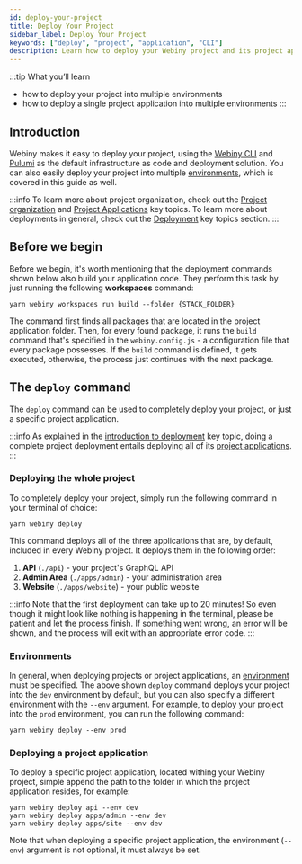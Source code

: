 ```yaml
---
id: deploy-your-project
title: Deploy Your Project
sidebar_label: Deploy Your Project
keywords: ["deploy", "project", "application", "CLI"]
description: Learn how to deploy your Webiny project and its project applications, using the Webiny CLI.
---
```


:::tip What you’ll learn

- how to deploy your project into multiple environments
- how to deploy a single project application into multiple environments
:::

## Introduction

Webiny makes it easy to deploy your project, using the [Webiny CLI](/docs/key-topics/webiny-cli) and [Pulumi](/docs/key-topics/deployment/iac-with-pulumi) as the default infrastructure as code and deployment solution. You can also easily deploy your project into multiple [environments](/docs/key-topics/deployment/environments), which is covered in this guide as well.

:::info
To learn more about project organization, check out the [Project organization](/docs/key-topics/project-organization) and [Project Applications](/docs/key-topics/project-applications) key topics. To learn more about deployments in general, check out the [Deployment](/docs/key-topics/deployment/introduction) key topics section.
:::

## Before we begin

Before we begin, it's worth mentioning that the deployment commands shown below also build your application code. They perform this task by just running the following **workspaces** command:

```
yarn webiny workspaces run build --folder {STACK_FOLDER}
```

The command first finds all packages that are located in the project application folder. Then, for every found package, it runs the `build` command that's specified in the `webiny.config.js` - a configuration file that every package possesses. If the `build` command is defined, it gets executed, otherwise, the process just continues with the next package.

## The `deploy` command

The `deploy` command can be used to completely deploy your project, or just a specific project application.

:::info
As explained in the [introduction to deployment](/docs/key-topics/deployment/introduction) key topic, doing a complete project deployment entails deploying all of its [project applications](/docs/key-topics/project-applications).
:::

### Deploying the whole project
To completely deploy your project, simply run the following command in your terminal of choice:

```
yarn webiny deploy
```

This command deploys all of the three applications that are, by default, included in every Webiny project. It deploys them in the following order:

<!-- vale off -->
1. **API** (`./api`) - your project's GraphQL API
2. **Admin Area** (`./apps/admin`) - your administration area
3. **Website** (`./apps/website`) - your public website
<!-- vale on -->

:::info
Note that the first deployment can take up to 20 minutes! So even though it might look like nothing is happening in the terminal, please be patient and let the process finish. If something went wrong, an error will be shown, and the process will exit with an appropriate error code.
:::

### Environments
In general, when deploying projects or project applications, an [environment](/docs/key-topics/deployment/environments) must be specified. The above shown `deploy` command deploys your project into the `dev` environment by default, but you can also specify a different environment with the `--env` argument. For example, to deploy your project into the `prod` environment, you can run the following command:

```
yarn webiny deploy --env prod
```

### Deploying a project application

To deploy a specific project application, located withing your Webiny project, simple append the path to the folder in which the project application resides, for example:

```
yarn webiny deploy api --env dev
yarn webiny deploy apps/admin --env dev
yarn webiny deploy apps/site --env dev
```

Note that when deploying a specific project application, the environment (`--env`) argument is not optional, it must always be set.
